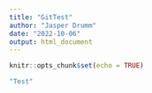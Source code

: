 ```yaml
---
title: "GitTest"
author: "Jasper Drumm"
date: "2022-10-06"
output: html_document
---
```


```r
knitr::opts_chunk$set(echo = TRUE)
```

```r
"Test"
```


